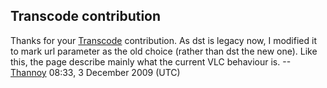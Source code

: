 == Transcode contribution ==

Thanks for your [[Transcode]] contribution. As dst is legacy now, I modified it to mark url parameter as the old choice (rather than dst the new one). Like this, the page describe mainly what the current VLC behaviour is. --[[User:Thannoy|Thannoy]] 08:33, 3 December 2009 (UTC)